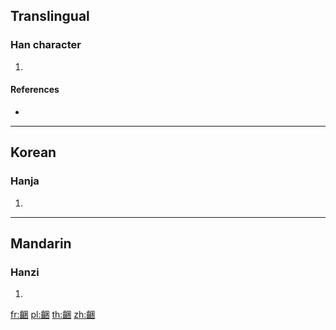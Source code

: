 {{character info/new}}
==Translingual==

===Han character===
{{Han char|rn=211|rad=齒|as=07|sn=22|four=26700|canj=YUWD}}

# {{defn|Han|sort=齒07}}

====References====
* {{Han ref|kx=1534.200|dkj=48678|dj=2072.360|hdz=74795.040|uh=9F6B|ud=40811|bh=F7CD|bd=63437}}

----

==Korean==

===Hanja===
{{ko-hanja|hangeul=곤|eumhun=|rv=gon|mr=kon|y=kon}}

# {{defn|lang=ko|sort=齒07}}

----

==Mandarin==

===Hanzi===
{{cmn-hanzi|pin=[[kǔn]] ([[kun3]])|wg=k'un<sup>3</sup>}}

# {{defn|lang=cmn|sort=齒07}}

[[fr:齫]]
[[pl:齫]]
[[th:齫]]
[[zh:齫]]